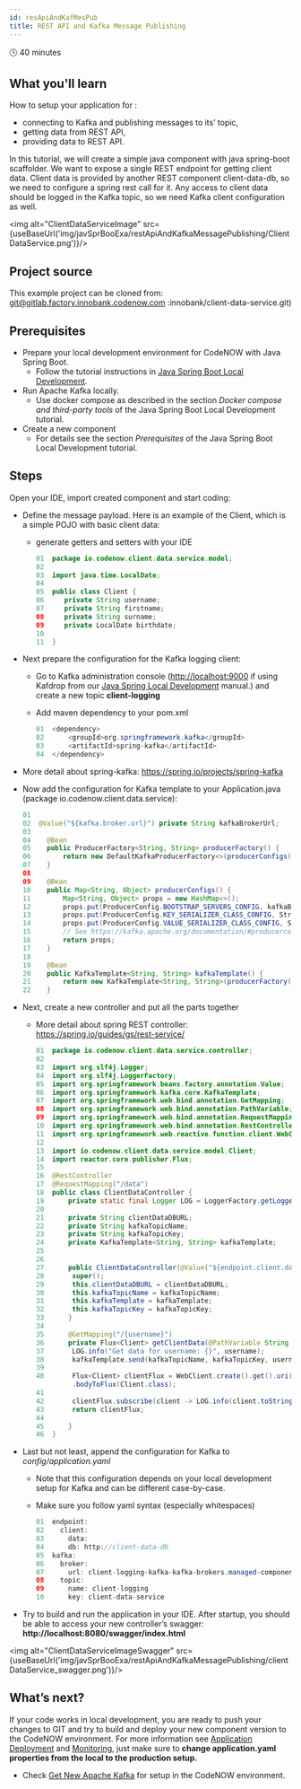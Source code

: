```yaml
---
id: resApiAndKafMesPub
title: REST API and Kafka Message Publishing
---
```



🕓 40 minutes

## What you'll learn

How to setup your application for : 

- connecting to Kafka and publishing messages to its’ topic,
- getting data from REST API, 
- providing data to REST API. 

In this tutorial, we will create a simple java component with java spring-boot scaffolder. We want to expose a single REST endpoint for getting client data. Client data is provided by another REST component client-data-db, so we need to configure a spring rest call for it. Any access to client data should be logged in the Kafka topic, so we need Kafka client configuration as well.

<img alt="ClientDataServiceImage" src={useBaseUrl('img/javSprBooExa/restApiAndKafkaMessagePublishing/ClientDataService.png')}/>

## Project source

This example project can be cloned from: [git@gitlab.factory.innobank.codenow.com](mailto:git@gitlab.factory.innobank.codenow.com)
:innobank/client-data-service.git)

## Prerequisites

- Prepare your local development environment for CodeNOW with Java Spring Boot. 
  - Follow the tutorial instructions in [Java Spring Boot Local Development](https://www.codenow.com/docs/local-development-with-codenow/java-spring-boot-local-development/).
- Run Apache Kafka locally. 
  - Use docker compose as described in the section *Docker compose and third-party tools* of the Java Spring Boot Local Development tutorial. 
- Create a new component
   - For details see the section *Prerequisites* of the Java Spring Boot Local Development tutorial. 

## Steps

Open your IDE, import created component and start coding:

- Define the message payload. Here is an example of the Client, which is a simple POJO with basic client data:
  - generate getters and setters with your IDE

    ```java
    01  package io.codenow.client.data.service.model;
    02 
    03  import java.time.LocalDate;
    04 
    05  public class Client {
    06     private String username;
    07     private String firstname;
    08     private String surname;
    09     private LocalDate birthdate;
    10 
    11  }
    ```

- Next prepare the configuration for the Kafka logging client:
  - Go to Kafka administration console ([http://localhost:9000](http://localhost:9000/) if using Kafdrop from our [Java Spring Local Development](https://www.codenow.com/docs/local-development-with-codenow/java-spring-boot-local-development/) manual.) and create a new topic **client-logging**
  - Add maven dependency to your pom.xml

    ```java
    01  <dependency>
    02      <groupId>org.springframework.kafka</groupId>
    03      <artifactId>spring-kafka</artifactId>
    04  </dependency>
    ```

- More detail about spring-kafka: https://spring.io/projects/spring-kafka
- Now add the configuration for Kafka template to your Application.java (package io.codenow.client.data.service): 

  ```java
  01     
  02  @Value("${kafka.broker.url}") private String kafkaBrokerUrl;
  03 
  04    @Bean
  05    public ProducerFactory<String, String> producerFactory() {
  06        return new DefaultKafkaProducerFactory<>(producerConfigs());
  07    }
  08 
  09    @Bean
  10    public Map<String, Object> producerConfigs() {
  11        Map<String, Object> props = new HashMap<>();
  12        props.put(ProducerConfig.BOOTSTRAP_SERVERS_CONFIG, kafkaBrokerUrl);
  13        props.put(ProducerConfig.KEY_SERIALIZER_CLASS_CONFIG, StringSerializer.class);
  14        props.put(ProducerConfig.VALUE_SERIALIZER_CLASS_CONFIG, StringSerializer.class);
  15        // See https://kafka.apache.org/documentation/#producerconfigs for more properties
  16        return props;
  17    }
  18 
  19    @Bean
  20    public KafkaTemplate<String, String> kafkaTemplate() {
  21        return new KafkaTemplate<String, String>(producerFactory());
  22    }
  ```

- Next, create a new controller and put all the parts together
  - More detail about spring REST controller:  https://spring.io/guides/gs/rest-service/

    ```java
    01  package io.codenow.client.data.service.controller;
    02   
    03  import org.slf4j.Logger;
    04  import org.slf4j.LoggerFactory;
    05  import org.springframework.beans.factory.annotation.Value;
    06  import org.springframework.kafka.core.KafkaTemplate;
    07  import org.springframework.web.bind.annotation.GetMapping;
    08  import org.springframework.web.bind.annotation.PathVariable;
    09  import org.springframework.web.bind.annotation.RequestMapping;
    10  import org.springframework.web.bind.annotation.RestController;
    11  import org.springframework.web.reactive.function.client.WebClient;
    12 
    13  import io.codenow.client.data.service.model.Client;
    14  import reactor.core.publisher.Flux;
    15 
    16  @RestController
    17  @RequestMapping("/data")
    18  public class ClientDataController {
    19      private static final Logger LOG = LoggerFactory.getLogger(ClientDataController.class);
    20 
    21      private String clientDataDBURL;
    22      private String kafkaTopicName;
    23      private String kafkaTopicKey;
    24      private KafkaTemplate<String, String> kafkaTemplate;
    25 
    26 
    27      public ClientDataController(@Value("${endpoint.client.data.db}") String clientDataDBURL, @Value("${kafka.topic.name}") String           kafkaTopicName, KafkaTemplate<String, String> kafkaTemplate, @Value("${kafka.topic.key}") String kafkaTopicKey) {
    28       super();
    29       this.clientDataDBURL = clientDataDBURL;
    30       this.kafkaTopicName = kafkaTopicName;
    31       this.kafkaTemplate = kafkaTemplate;
    32       this.kafkaTopicKey = kafkaTopicKey;
    33      }
    34   
    35      @GetMapping("/{username}")
    36      private Flux<Client> getClientData(@PathVariable String username) {
    37       LOG.info("Get data for username: {}", username);
    38       kafkaTemplate.send(kafkaTopicName, kafkaTopicKey, username);
    39 
    40       Flux<Client> clientFlux = WebClient.create().get().uri(clientDataDBURL + "/db/clients/" + username).retrieve()
             .bodyToFlux(Client.class);
    41 
    42       clientFlux.subscribe(client -> LOG.info(client.toString()));
    43       return clientFlux;
    44 
    45      }
    46  }
    ```

- Last but not least, append the configuration for Kafka to *config/application.yaml*
  - Note that this configuration depends on your local development setup for Kafka and can be different case-by-case.
  - Make sure you follow yaml syntax (especially whitespaces)

    ```java
    01  endpoint:
    02    client:
    03      data:
    04      db: http://client-data-db
    05  kafka:
    06    broker:
    07      url: client-logging-kafka-kafka-brokers.managed-components:9092
    08    topic:
    09      name: client-logging
    10      key: client-data-service
    ```

- Try to build and run the application in your IDE. After startup, you should be able to access your new controller’s swagger: **http://localhost:8080/swagger/index.html**

<img alt="ClientDataServiceImageSwagger" src={useBaseUrl('img/javSprBooExa/restApiAndKafkaMessagePublishing/clientDataService_swagger.png')}/>

## What’s next?

If your code works in local development, you are ready to push your changes to GIT and try to build and deploy your new component version to the CodeNOW environment. For more information see [Application Deployment](https://www.codenow.com/docs/administration-manuals/deploy-application/) and [Monitoring](https://www.codenow.com/docs/administration-manuals/deployment-monitoring/), just make sure to **change application.yaml properties from the local to the production setup.**

- Check [Get New Apache Kafka](https://www.codenow.com/docs/managed-components-administration/get-new-apache-kafka/) for setup in the CodeNOW environment.
